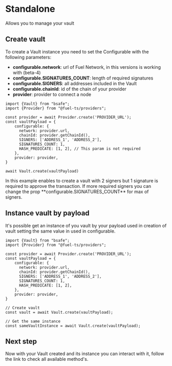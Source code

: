 
# Standalone

Allows you to manage your vault

## Create vault
To create a Vault instance you need to set the Configurable with the following parameters:

- **configurable.network**: url of Fuel Network, in this versions is working with (beta-4)
- **configurable.SIGNATURES_COUNT**: length of required signatures
- **configurable.SIGNERS**: all addresses included in the Vault
- **configurable.chainId**: id of the chain of your provider
- **provider**: provider to connect a node

```tsx copy
import {Vault} from "bsafe";
import {Provider} from "@fuel-ts/providers";

const provider = await Provider.create('PROVIDER_URL');
const vaultPayload = {
    configurable: {
      network: provider.url,
      chainId: provider.getChainId(),
      SIGNERS: ['ADDRESS_1', 'ADDRESS_2'],
      SIGNATURES_COUNT: 1,
      HASH_PREDICATE: [1, 2], // This param is not required
    },
    provider: provider,
}

await Vault.create(vaultPayload)
```

<Callout type="info">
    In this example enables to create a vault with 2 signers but 1 signature is required to approve the transaction.
    If more required signers you can change the prop **configurable.SIGNATURES_COUNT** for max of signers.
</Callout>

## Instance vault by payload

It's possible get an instance of you vault by your payload used in creation of vault setting the same value in used in configurable.

```tsx copy
import {Vault} from "bsafe";
import {Provider} from "@fuel-ts/providers";

const provider = await Provider.create('PROVIDER_URL');
const vaultPayload = {
    configurable: {
      network: provider.url,
      chainId: provider.getChainId(),
      SIGNERS: ['ADDRESS_1', 'ADDRESS_2'],
      SIGNATURES_COUNT: 1,
      HASH_PREDICATE: [1, 2],
    },
    provider: provider,
}

// Create vault
const vault = await Vault.create(vaultPayload);

// Get the same instance
const sameVaultInstance = await Vault.create(vaultPayload);
```

## Next step

Now with your Vault created and its instance you can interact with it, follow the link to check all available method's.

<Cards num={1}>
    <Card arrow title="Vault methods" href="/quick-start/vault/methods" />
</Cards>
